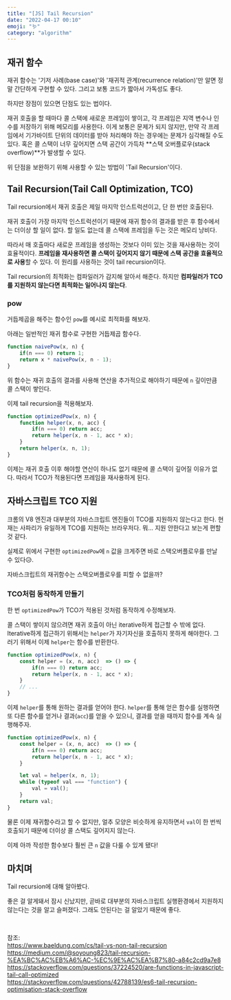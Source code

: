 ```yaml
---
title: "[JS] Tail Recursion"
date: "2022-04-17 00:10"
emoji: "🪱"
category: "algorithm"
---
```

## 재귀 함수
재귀 함수는 '기저 사례(base case)'와 '재귀적 관계(recurrence relation)'만 알면 정말 간단하게 구현할 수 있다.
그리고 보통 코드가 짧아서 가독성도 좋다.

하지만 장점이 있으면 단점도 있는 법이다.

재귀 호출을 할 때마다 콜 스택에 새로운 프레임이 쌓이고, 각 프레임은 지역 변수나 인수를 저장하기 위해 메모리를 사용한다.
이게 보통은 문제가 되지 않지만, 만약 각 프레임에서 기가바이트 단위의 데이터를 받아 처리해야 하는 경우에는 문제가 심각해질 수도 있다.
혹은 콜 스택이 너무 깊어지면 스택 공간이 가득차 **스택 오버플로우(stack overflow)**가 발생할 수 있다.

위 단점을 보완하기 위해 사용할 수 있는 방법이 'Tail Recursion'이다.

## Tail Recursion(Tail Call Optimization, TCO)
Tail recursion에서 재귀 호출은 제일 마지막 인스트럭션이고, 단 한 번만 호출된다.

재귀 호출이 가장 마지막 인스트럭션이기 때문에 재귀 함수의 결과를 받은 후 함수에서는 더이상 할 일이 없다. 
할 일도 없는데 콜 스택에 프레임을 두는 것은 메모리 낭비다.

따라서 매 호출마다 새로운 프레임을 생성하는 것보다 이미 있는 것을 재사용하는 것이 효율적이다.
**프레임을 재사용하면 콜 스택이 깊어지지 않기 때문에 스택 공간을 효율적으로 사용**할 수 있다.
이 원리를 사용하는 것이 tail recursion이다.

Tail recursion의 최적화는 컴파일러가 감지해 알아서 해준다.
하지만 **컴파일러가 TCO를 지원하지 않는다면 최적화는 일어나지 않는다**.

### pow
거듭제곱을 해주는 함수인 `pow`를 예시로 최적화를 해보자.

아래는 일반적인 재귀 함수로 구현한 거듭제곱 함수다.
```js
function naivePow(x, n) {
    if(n === 0) return 1;
    return x * naivePow(x, n - 1);
}
```
위 함수는 재귀 호출의 결과를 사용해 연산을 추가적으로 해야하기 때문에 `n` 깊이만큼 콜 스택이 쌓인다.

이제 tail recursion을 적용해보자.
```js
function optimizedPow(x, n) {
    function helper(x, n, acc) {
        if(n === 0) return acc;
        return helper(x, n - 1, acc * x);
    }
    return helper(x, n, 1);
}
```
이제는 재귀 호출 이후 해야할 연산이 하나도 없기 때문에 콜 스택이 깊어질 이유가 없다.
따라서 TCO가 적용된다면 프레임을 재사용하게 된다.

## 자바스크립트 TCO 지원
크롬의 V8 엔진과 대부분의 자바스크립트 엔진들이 TCO를 지원하지 않는다고 한다.
현재는 사파리가 유일하게 TCO를 지원하는 브라우저다. 뭐... 지원 안한다고 보는게 편할 것 같다.

실제로 위에서 구현한 `optimizedPow`에 `n` 값을 크게주면 바로 스택오버플로우를 만날 수 있다😥.

자바스크립트의 재귀함수는 스택오버플로우를 피할 수 없을까?

### TCO처럼 동작하게 만들기
한 번 `optimizedPow`가 TCO가 적용된 것처럼 동작하게 수정해보자.

콜 스택이 쌓이지 않으려면 재귀 호출이 아닌 iterative하게 접근할 수 밖에 없다.
Iterative하게 접근하기 위해서는 `helper`가 자기자신을 호출하지 못하게 해야한다.
그러기 위해서 이제 `helper`는 함수를 반환한다.

```js
function optimizedPow(x, n) {
    const helper = (x, n, acc)  => () => {
        if(n === 0) return acc;
        return helper(x, n - 1, acc * x);
    }
    // ...
}
```

이제 `helper`를 통해 원하는 결과를 얻어야 한다.
`helper`를 통해 얻은 함수를 실행하면 또 다른 함수를 얻거나 결과(`acc`)를 얻을 수 있으니, 결과를 얻을 때까지 함수를 계속 실행해주자.

```js
function optimizedPow(x, n) {
    const helper = (x, n, acc)  => () => {
        if(n === 0) return acc;
        return helper(x, n - 1, acc * x);
    }

    let val = helper(x, n, 1);
    while (typeof val === "function") {
        val = val();
    }
    return val;
}
```
물론 이제 재귀함수라고 할 수 없지만, 얼추 모양은 비슷하게 유지하면서 `val`이 한 번씩 호출되기 때문에 더이상 콜 스택도 깊어지지 않는다.

이제 아까 작성한 함수보다 훨씬 큰 `n` 값을 다룰 수 있게 됐다!

## 마치며
Tail recursion에 대해 알아봤다.

좋은 걸 알게돼서 잠시 신났지만, 곧바로 대부분의 자바스크립트 실행환경에서 지원하지 않는다는 것을 알고 슬퍼졌다.
그래도 안된다는 걸 알았기 때문에 좋다.


<br/>

참조:  
<https://www.baeldung.com/cs/tail-vs-non-tail-recursion>  
<https://medium.com/@soyoung823/tail-recursion-%EA%BC%AC%EB%A6%AC-%EC%9E%AC%EA%B7%80-a84c2cd9a7e8>  
<https://stackoverflow.com/questions/37224520/are-functions-in-javascript-tail-call-optimized>  
<https://stackoverflow.com/questions/42788139/es6-tail-recursion-optimisation-stack-overflow>